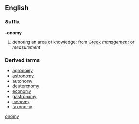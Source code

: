 ==English==
===Suffix===
'''-onomy'''
# denoting an area of knowledge; from [[Greek]] ''management'' or ''measurement'' 
===Derived terms===

* [[agronomy]] 
* [[astronomy]]
* [[autonomy]] 
* [[deuteronomy]] 
* [[economy]] 
* [[gastronomy]] 
* [[isonomy]] 
* [[taxonomy]] 

[[Category:English suffixes|onomy]]
